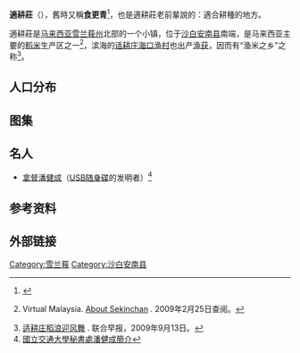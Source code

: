 {{Infobox settlement
|name = 適耕莊
|native_name=Sekinchan
|settlement_type = 城鎮
|image_skyline =Sekinchan - Mapillary (D7vKJaERHgJpGizevxgklJ).jpg
|image_caption = 适耕庄牌匾
|map_caption =
|pushpin_map = Malaysia Selangor
|pushpin_label_position = right
|pushpin_map_caption = 适耕庄在雪兰莪的位置
|coordinates={{coord|3|30|0|N|101|6|0|E|type:city(20000)_region:MY-10|display=title;inline}}
|subdivision_type  = [[世界政區索引|國家]]
|subdivision_type1 = [[马来西亚州属和联邦直辖区|州属]]
|subdivision_type2 = 县
|subdivision_name  = [[马来西亚|马来西亚]]
|subdivision_name1 = [[雪蘭莪|雪蘭莪]]
|subdivision_name2 = [[沙白安南县|沙白安南县]]
|leader_title = 行政管理
|leader_name = [[沙白安南县议会|沙白安南县议会]]
|timezone = [[马来西亚标准时间|马来西亚标准时间]]
|utc_offset = +8
|timezone_DST =
|elevation_m =
|elevation_ft =
|footnotes =
}}
'''適耕莊'''（{{lang-ms|Sekinchan}}），舊時又稱'''食更青'''<ref>{{cite web|url=https://nexttrip.my/sekinchan/|title=雪兰莪适耕庄(Sekinchan)之一日游好去处|date=2014-12-05|publisher=}}</ref>，也是適耕莊老前輩說的：適合耕種的地方。

適耕莊是[[马来西亚|马来西亚]][[雪兰莪州|雪兰莪州]]北部的一个小镇，位于[[沙白安南县|沙白安南县]]南端，是马来西亚主要的[[稻米|稻米]]生产区之一<ref>{{en}}Virtual Malaysia. [http://www.virtualmalaysia.com/destination/sekinchan%20padi%20field.html About Sekinchan] {{webarchive|url=https://web.archive.org/web/20071221082107/http://www.virtualmalaysia.com/destination/sekinchan%20padi%20field.html |date=2007-12-21 }}. 2009年2月25日查阅。</ref>，滨海的[[适耕庄海口渔村|适耕庄海口渔村]]也出产[[渔业|渔获]]，因而有“渔米之乡”之称<ref>[http://travel.zaobao.com/msia/pages/m_place130900.html 适耕庄稻浪迎风舞] {{webarchive|url=https://web.archive.org/web/20090327074353/http://travel.zaobao.com/msia/pages/m_place130900.html |date=2009-03-27 }}. 联合早报，2009年9月13日。</ref>。

==人口分布==
{{MyPopu|2020|2624|14|9720|575|37|355}}

==图集==
{{gallery
|File:Sekinchan Paddy Fields.jpg|适耕庄稻田
|File:Pekan Sekinchan.jpg|适耕庄市区一隅：小食中心
}}
==名人==
*[[拿督|拿督]][[潘健成|潘健成]]（[[USB随身碟|USB随身碟]]的发明者）<ref>[http://www.pac.nctu.edu.tw/Alumni/greatAlumni_more.php?id=102 國立交通大學秘書處潘健成簡介]</ref>

==参考资料==
{{Portal box|马来西亚}}
{{reflist}}

==外部链接==

{{雪兰莪}}
{{马来西亚小作品}}

[[Category:雪兰莪|Category:雪兰莪]]
[[Category:沙白安南县|Category:沙白安南县]]
